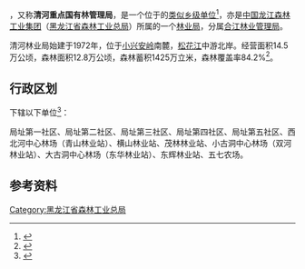 {{中国乡级行政区|23/01/28/400/000
|行政区全称           = {{PAGENAMEBASE}}
|上级行政区           = [[中国龙江森林工业集团|中国龙江森林工业集团]]<br>[[黑龙江省森林工业总局|黑龙江省森林工业总局]][[合江林业管理局|合江林业管理局]]
|政府驻地             = [[通河县|通河县]][[清河镇_(通河县)|清河镇]]
}}

'''{{PAGENAMEBASE}}'''，又称'''清河重点国有林管理局'''，是一个位于{{PRC admin/fullname|23/01/28/400/000|3}}的[[类似乡级单位|类似乡级单位]]<ref>{{PRC admin/ref sgc|{{PRC admin/parent|23/01/28/400/000}}}}</ref>，亦是[[中国龙江森林工业集团|中国龙江森林工业集团]]（[[黑龙江省森林工业总局|黑龙江省森林工业总局]]）所属的一个[[林业局|林业局]]，分属[[合江林业管理局|合江林业管理局]]。

清河林业局始建于1972年，位于[[小兴安岭|小兴安岭]]南麓，[[松花江|松花江]]中游北岸。经营面积14.5万公顷，森林面积12.8万公顷，森林蓄积1425万立米，森林覆盖率84.2%<ref>{{cite web |title=黑龙江省清河重点国有林区经济和社会发展第十三个五年规划纲要 |url=http://www.ljforest.gov.cn/zw/lqzw/hljsshjlq_139/hljsqhlyj/fzgh_1939/201712/t20171218_45392.htm |website=中国龙江森林工业集团 |access-date=2020-08-28 |archive-date=2018-12-18 |archive-url=https://web.archive.org/web/20181218000104/http://ljforest.gov.cn/zw/lqzw/hljsshjlq_139/hljsqhlyj/fzgh_1939/201712/t20171218_45392.htm |dead-url=no }}</ref>。

== 行政区划 ==
{{PAGENAMEBASE}}下辖以下单位<ref>{{PRC admin/ref sgc|23/01/28/400/000}}</ref>：

局址第一社区、局址第二社区、局址第三社区、局址第四社区、局址第五社区、西北河中心林场（青山林业站）、横山林业站、茂林林业站、小古洞中心林场（双河林业站）、大古洞中心林场（东华林业站）、东辉林业站、五七农场。

== 参考资料 ==
{{reflist}}

{{黑龙江行政区划小作品}}
{{PRC admin/navcat|23/01/28/400/000}}
{{中华人民共和国林业区划|龙}}

[[Category:黑龙江省森林工业总局|Category:黑龙江省森林工业总局]]
